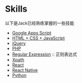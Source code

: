 # Skills

以下是Jack已经熟练掌握的一些技能
* [Google Apps Script](https://www.jacklearn.tech/skills/google_apps_script)
* [HTML + CSS + JavaScript](https://www.jacklearn.tech/skills/html_css_javascript)
* [jQuery](https://www.jacklearn.tech/skills/jquery)
* [PHP](https://www.jacklearn.tech/skills/php)
* [Regular Expression](https://www.jacklearn.tech/skills/regular_expression) :: 正则表达式
* [Xpath](https://www.jacklearn.tech/skills/xpath)
* [React](https://www.jacklearn.tech/skills/react)
* [React Native](./react_native)
* [Python](./python)